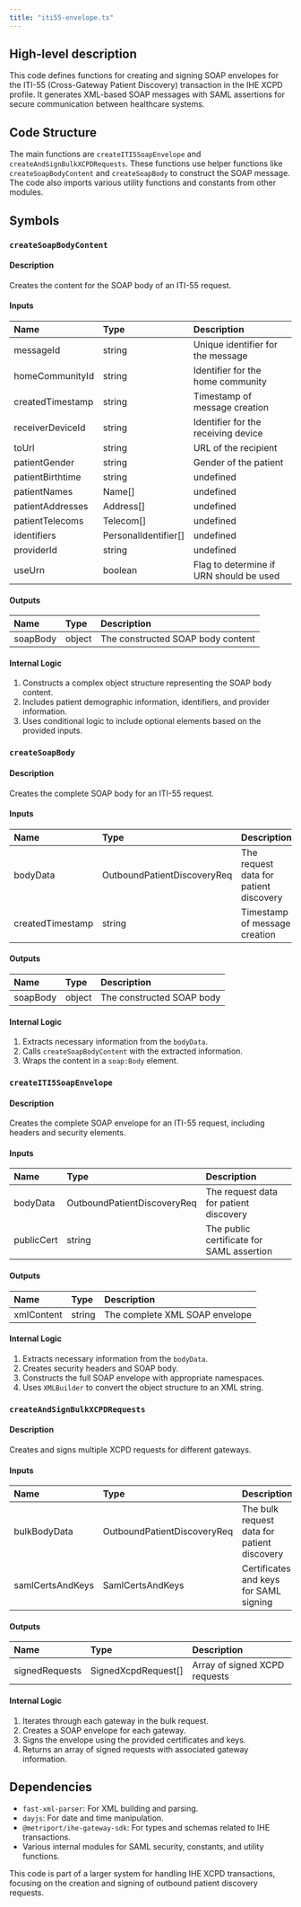 ```yaml
---
title: "iti55-envelope.ts"
---
```


## High-level description
This code defines functions for creating and signing SOAP envelopes for the ITI-55 (Cross-Gateway Patient Discovery) transaction in the IHE XCPD profile. It generates XML-based SOAP messages with SAML assertions for secure communication between healthcare systems.

## Code Structure
The main functions are `createITI5SoapEnvelope` and `createAndSignBulkXCPDRequests`. These functions use helper functions like `createSoapBodyContent` and `createSoapBody` to construct the SOAP message. The code also imports various utility functions and constants from other modules.

## Symbols

### `createSoapBodyContent`
#### Description
Creates the content for the SOAP body of an ITI-55 request.

#### Inputs
| Name | Type | Description |
|:-----|:-----|:------------|
| messageId | string | Unique identifier for the message |
| homeCommunityId | string | Identifier for the home community |
| createdTimestamp | string | Timestamp of message creation |
| receiverDeviceId | string | Identifier for the receiving device |
| toUrl | string | URL of the recipient |
| patientGender | string | Gender of the patient |
| patientBirthtime | string | undefined | Birth date of the patient |
| patientNames | Name[] | undefined | Names of the patient |
| patientAddresses | Address[] | undefined | Addresses of the patient |
| patientTelecoms | Telecom[] | undefined | Telecom information of the patient |
| identifiers | PersonalIdentifier[] | undefined | Personal identifiers of the patient |
| providerId | string | undefined | Identifier of the provider |
| useUrn | boolean | Flag to determine if URN should be used |

#### Outputs
| Name | Type | Description |
|:-----|:-----|:------------|
| soapBody | object | The constructed SOAP body content |

#### Internal Logic
1. Constructs a complex object structure representing the SOAP body content.
2. Includes patient demographic information, identifiers, and provider information.
3. Uses conditional logic to include optional elements based on the provided inputs.

### `createSoapBody`
#### Description
Creates the complete SOAP body for an ITI-55 request.

#### Inputs
| Name | Type | Description |
|:-----|:-----|:------------|
| bodyData | OutboundPatientDiscoveryReq | The request data for patient discovery |
| createdTimestamp | string | Timestamp of message creation |

#### Outputs
| Name | Type | Description |
|:-----|:-----|:------------|
| soapBody | object | The constructed SOAP body |

#### Internal Logic
1. Extracts necessary information from the `bodyData`.
2. Calls `createSoapBodyContent` with the extracted information.
3. Wraps the content in a `soap:Body` element.

### `createITI5SoapEnvelope`
#### Description
Creates the complete SOAP envelope for an ITI-55 request, including headers and security elements.

#### Inputs
| Name | Type | Description |
|:-----|:-----|:------------|
| bodyData | OutboundPatientDiscoveryReq | The request data for patient discovery |
| publicCert | string | The public certificate for SAML assertion |

#### Outputs
| Name | Type | Description |
|:-----|:-----|:------------|
| xmlContent | string | The complete XML SOAP envelope |

#### Internal Logic
1. Extracts necessary information from the `bodyData`.
2. Creates security headers and SOAP body.
3. Constructs the full SOAP envelope with appropriate namespaces.
4. Uses `XMLBuilder` to convert the object structure to an XML string.

### `createAndSignBulkXCPDRequests`
#### Description
Creates and signs multiple XCPD requests for different gateways.

#### Inputs
| Name | Type | Description |
|:-----|:-----|:------------|
| bulkBodyData | OutboundPatientDiscoveryReq | The bulk request data for patient discovery |
| samlCertsAndKeys | SamlCertsAndKeys | Certificates and keys for SAML signing |

#### Outputs
| Name | Type | Description |
|:-----|:-----|:------------|
| signedRequests | SignedXcpdRequest[] | Array of signed XCPD requests |

#### Internal Logic
1. Iterates through each gateway in the bulk request.
2. Creates a SOAP envelope for each gateway.
3. Signs the envelope using the provided certificates and keys.
4. Returns an array of signed requests with associated gateway information.

## Dependencies
- `fast-xml-parser`: For XML building and parsing.
- `dayjs`: For date and time manipulation.
- `@metriport/ihe-gateway-sdk`: For types and schemas related to IHE transactions.
- Various internal modules for SAML security, constants, and utility functions.

This code is part of a larger system for handling IHE XCPD transactions, focusing on the creation and signing of outbound patient discovery requests.